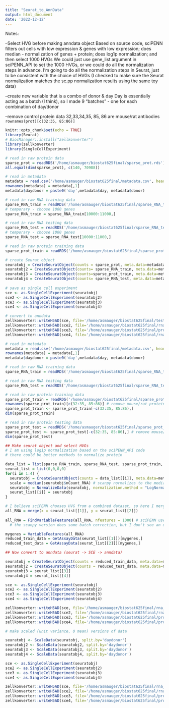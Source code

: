 ```yaml
---
title: "Seurat_to_AnnData"
output: html_document
date: '2022-12-12'
---
```


Notes:

--Select HVG before making anndata object 
Based on source code, sciPENN filters out cells with low expression & genes with low expression; does median - normalization of genes + protein; does log1p normalization; and then select 1000 HVGs
We could just use gene_list argument in sciPENN_API to set the 1000 HVGs, or we could do all the normalization steps in advance. 
I'm going to do all the normalization steps in Seurat, just to be consistent with the choice of HVGs
(I checked to make sure the Seurat normalization matches the sc.pp normalization results using the same toy data)

--create new variable that is a combo of donor & day
Day is essentially acting as a batch (I think), so I made 9 "batches" - one for each combination of day/donor

--remove control protein data
32,33,34,35, 85, 86 are mouse/rat antibodies
`rownames(prot)[c(32:35, 85:86)]`

```r
knitr::opts_chunk$set(echo = TRUE)
library(Seurat)
# BiocManager::install("zellkonverter")
library(zellkonverter)
library(SingleCellExperiment)
```

```r
# read in raw protein data
sparse_prot = readRDS('/home/asmauger/biostat625final/sparse_prot.rds')
all.equal(dim(sparse_prot), c(140, 70988))

# read in metadata
metadata = read.csv('/home/asmauger/biostat625final/metadata.csv', header=T)
rownames(metadata) = metadata[,1]
metadata$daydonor = paste0('day',metadata$day, metadata$donor)

# read in raw RNA training data
sparse_RNA_train = readRDS('/home/asmauger/biostat625final/sparse_RNA_train.rds')
# temporary - choose 1000 genes
sparse_RNA_train = sparse_RNA_train[10000:11000,]

# read in raw RNA testing data
sparse_RNA_test = readRDS('/home/asmauger/biostat625final/sparse_RNA_test.rds')
# temporary - choose 1000 genes
sparse_RNA_test = sparse_RNA_test[10000:11000,]

# read in raw protein training data
sparse_prot_train = readRDS('/home/asmauger/biostat625final/sparse_prot_train.rds')

# create Seurat object 
seuratobj = CreateSeuratObject(counts = sparse_prot, meta.data=metadata, assay="prot")
seuratobj2 = CreateSeuratObject(counts= sparse_RNA_train, meta.data=metadata)
seuratobj3 = CreateSeuratObject(counts=sparse_prot_train, meta.data=metadata)
seuratobj4 = CreateSeuratObject(counts= sparse_RNA_test, meta.data=metadata)  
  
# save as single cell experiment
sce <- as.SingleCellExperiment(seuratobj)
sce2 <- as.SingleCellExperiment(seuratobj2)
sce3 <- as.SingleCellExperiment(seuratobj3)
sce4 <- as.SingleCellExperiment(seuratobj4)

# convert to anndata
zellkonverter::writeH5AD(sce, file='/home/asmauger/biostat625final/test.h5ad')
zellkonverter::writeH5AD(sce2, file='/home/asmauger/biostat625final/rna_train_trial.h5ad')
zellkonverter::writeH5AD(sce3, file='/home/asmauger/biostat625final/prot_train_trial.h5ad')
zellkonverter::writeH5AD(sce4, file='/home/asmauger/biostat625final/rna_test_trial.h5ad')
```

```r
# read in metadata
metadata = read.csv('/home/asmauger/biostat625final/metadata.csv', header=T)
rownames(metadata) = metadata[,1]
metadata$daydonor = paste0('day',metadata$day, metadata$donor)

# read in raw RNA training data
sparse_RNA_train = readRDS('/home/asmauger/biostat625final/sparse_RNA_train.rds')

# read in raw RNA testing data
sparse_RNA_test = readRDS('/home/asmauger/biostat625final/sparse_RNA_test.rds')

# read in raw protein training data
sparse_prot_train = readRDS('/home/asmauger/biostat625final/sparse_prot_train.rds')
rownames(sparse_prot_train)[c(32:35, 85:86)] # remove mouse/rat proteins
sparse_prot_train <- sparse_prot_train[-c(32:35, 85:86),]
dim(sparse_prot_train)

# read in raw protein testing data
sparse_prot_test = readRDS('/home/asmauger/biostat625final/sparse_prot_test.rds')
sparse_prot_test <- sparse_prot_test[-c(32:35, 85:86),] # remove mouse/rat proteins
dim(sparse_prot_test)

## Make seurat object and select HVGs
# I am using log1p normalization based on the sciPENN_API code
# there could be better methods to normalize protein

data_list = list(sparse_RNA_train, sparse_RNA_test, sparse_prot_train, sparse_prot_test)
seurat_list = list(0,0,0,0)
for(i in 1:4) {
  seuratobj = CreateSeuratObject(counts = data_list[[i]], meta.data=metadata)
  scale = median(seuratobj$nCount_RNA) # scanpy normalizes to the median
  seuratobj = NormalizeData(seuratobj, normalization.method = "LogNormalize", scale.factor = scale)
  seurat_list[[i]] = seuratobj
}

# I believe sciPENN chooses HVG from a combined dataset, so here I merge the training/testing RNA
all_RNA = merge(x = seurat_list[[1]], y = seurat_list[[2]]) 
                
all_RNA = FindVariableFeatures(all_RNA, nfeatures = 1000) # sciPENN uses 1000
  # the scanpy version does some batch correction, but I don't see an option for this in Seurat

mygenes = VariableFeatures(all_RNA)
reduced_train_data = GetAssayData(seurat_list[[1]])[mygenes,]
reduced_test_data = GetAssayData(seurat_list[[2]])[mygenes,]

## Now convert to anndata (seurat -> SCE -> anndata)

seuratobj = CreateSeuratObject(counts = reduced_train_data, meta.data=metadata)
seuratobj2 = CreateSeuratObject(counts = reduced_test_data, meta.data=metadata)
seuratobj3 = seurat_list[[3]]
seuratobj4 = seurat_list[[4]]

sce <- as.SingleCellExperiment(seuratobj)
sce2 <- as.SingleCellExperiment(seuratobj2)
sce3 <- as.SingleCellExperiment(seuratobj3)
sce4 <- as.SingleCellExperiment(seuratobj4)

zellkonverter::writeH5AD(sce, file='/home/asmauger/biostat625final/rna_train_hvg.h5ad')
zellkonverter::writeH5AD(sce2, file='/home/asmauger/biostat625final/rna_test_hvg.h5ad')
zellkonverter::writeH5AD(sce3, file='/home/asmauger/biostat625final/prot_train.h5ad', X_name='logcounts')
zellkonverter::writeH5AD(sce4, file='/home/asmauger/biostat625final/prot_test.h5ad', X_name='logcounts')

```
```r

# make scaled (unit variance, 0 mean) versions of data

seuratobj <- ScaleData(seuratobj, split.by='daydonor')
seuratobj2 <- ScaleData(seuratobj2, split.by='daydonor')
seuratobj3 <- ScaleData(seuratobj3, split.by='daydonor')
seuratobj4 <- ScaleData(seuratobj4, split.by='daydonor')

sce <- as.SingleCellExperiment(seuratobj)
sce2 <- as.SingleCellExperiment(seuratobj2)
sce3 <- as.SingleCellExperiment(seuratobj3)
sce4 <- as.SingleCellExperiment(seuratobj4)

zellkonverter::writeH5AD(sce, file='/home/asmauger/biostat625final/rna_train_hvg_scaled.h5ad', X_name='scaledata')
zellkonverter::writeH5AD(sce2, file='/home/asmauger/biostat625final/rna_test_hvg_scaled.h5ad', X_name = 'scaledata')
zellkonverter::writeH5AD(sce3, file='/home/asmauger/biostat625final/prot_train_scaled.h5ad', X_name='scaledata')
zellkonverter::writeH5AD(sce4, file='/home/asmauger/biostat625final/prot_test_scaled.h5ad', X_name='scaledata')
```

